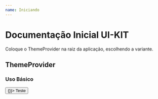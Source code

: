 ```yaml
---
name: Iniciando
---
```



# Documentação Inicial UI-KIT

Coloque o ThemeProvider na raiz da aplicação, escolhendo a variante.

## ThemeProvider

<PropsTable of={ThemeProvider} />

### Uso Básico

<Playground>
    <ThemeProvider variant="orange">
        <Button submitting onClick={()=>{}}> Teste </Button>
    </ThemeProvider>
</Playground>

